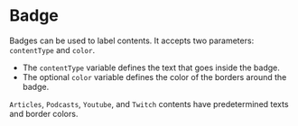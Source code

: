 
<Meta title="Badge" />

# Badge

Badges can be used to label contents. It accepts two parameters: `contentType` and `color`.
* The `contentType` variable defines the text that goes inside the badge.
* The optional `color` variable defines the color of the borders around the badge.

<Preview>
    <Story name="custom-badge">
        <div style={{position:'relative', height: '50px'}}>
            <Badge contentType={'badge'} color={colorMap.teal}/>
        </div>
    </Story>
</Preview>

`Articles`, `Podcasts`, `Youtube`, and `Twitch` contents have predetermined texts and border colors.

<Preview>
    <Story name="badge-youtube">
        <div style={{position:'relative', height: '50px'}}>
            <Badge contentType={'youtube'}/>
        </div>
    </Story>
</Preview>

<Preview>
    <Story name="badge-twitch">
        <div style={{position:'relative', height: '50px'}}>
            <Badge contentType={'twitch'}/>
        </div>
    </Story>
</Preview>

<Preview>
    <Story name="badge-podcast">
        <div style={{position:'relative', height: '50px'}}>
            <Badge contentType={'podcast'}/>
        </div>
    </Story>
</Preview>

<Preview>
    <Story name="badge-articles">
        <div style={{position:'relative', height: '50px'}}>
            <Badge contentType={'article'}/>
        </div>
    </Story>
</Preview>